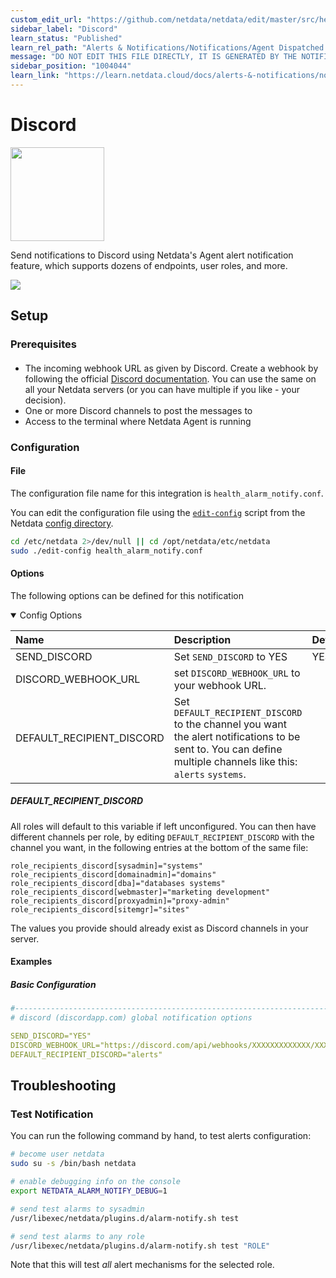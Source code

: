 ```yaml
---
custom_edit_url: "https://github.com/netdata/netdata/edit/master/src/health/notifications/discord/metadata.yaml"
sidebar_label: "Discord"
learn_status: "Published"
learn_rel_path: "Alerts & Notifications/Notifications/Agent Dispatched Notifications"
message: "DO NOT EDIT THIS FILE DIRECTLY, IT IS GENERATED BY THE NOTIFICATION'S metadata.yaml FILE"
sidebar_position: "1004044"
learn_link: "https://learn.netdata.cloud/docs/alerts-&-notifications/notifications/agent-dispatched-notifications/discord"
---
```



# Discord


<img src="https://netdata.cloud/img/discord.png" width="150"/>


Send notifications to Discord using Netdata's Agent alert notification feature, which supports dozens of endpoints, user roles, and more.



<img src="https://img.shields.io/badge/maintained%20by-Netdata-%2300ab44" />

## Setup

### Prerequisites

#### 

- The incoming webhook URL as given by Discord. Create a webhook by following the official [Discord documentation](https://support.discord.com/hc/en-us/articles/228383668-Intro-to-Webhooks). You can use the same on all your Netdata servers (or you can have multiple if you like - your decision).
- One or more Discord channels to post the messages to
- Access to the terminal where Netdata Agent is running



### Configuration

#### File

The configuration file name for this integration is `health_alarm_notify.conf`.


You can edit the configuration file using the [`edit-config`](/docs/netdata-agent/configuration#edit-a-configuration-file-using-edit-config) script from the
Netdata [config directory](/docs/netdata-agent/configuration#the-netdata-config-directory).

```bash
cd /etc/netdata 2>/dev/null || cd /opt/netdata/etc/netdata
sudo ./edit-config health_alarm_notify.conf
```
#### Options

The following options can be defined for this notification

<details open><summary>Config Options</summary>

| Name | Description | Default | Required |
|:----|:-----------|:-------|:--------:|
| SEND_DISCORD | Set `SEND_DISCORD` to YES | YES | yes |
| DISCORD_WEBHOOK_URL | set `DISCORD_WEBHOOK_URL` to your webhook URL. |  | yes |
| DEFAULT_RECIPIENT_DISCORD | Set `DEFAULT_RECIPIENT_DISCORD` to the channel you want the alert notifications to be sent to. You can define multiple channels like this: `alerts` `systems`. |  | yes |

##### DEFAULT_RECIPIENT_DISCORD

All roles will default to this variable if left unconfigured.
You can then have different channels per role, by editing `DEFAULT_RECIPIENT_DISCORD` with the channel you want, in the following entries at the bottom of the same file:
```text
role_recipients_discord[sysadmin]="systems"
role_recipients_discord[domainadmin]="domains"
role_recipients_discord[dba]="databases systems"
role_recipients_discord[webmaster]="marketing development"
role_recipients_discord[proxyadmin]="proxy-admin"
role_recipients_discord[sitemgr]="sites"
```

The values you provide should already exist as Discord channels in your server.


</details>

#### Examples

##### Basic Configuration



```yaml
#------------------------------------------------------------------------------
# discord (discordapp.com) global notification options

SEND_DISCORD="YES"
DISCORD_WEBHOOK_URL="https://discord.com/api/webhooks/XXXXXXXXXXXXX/XXXXXXXXXXXXXXXXXXXXXXXXXXXXXX"
DEFAULT_RECIPIENT_DISCORD="alerts"

```


## Troubleshooting

### Test Notification

You can run the following command by hand, to test alerts configuration:

```bash
# become user netdata
sudo su -s /bin/bash netdata

# enable debugging info on the console
export NETDATA_ALARM_NOTIFY_DEBUG=1

# send test alarms to sysadmin
/usr/libexec/netdata/plugins.d/alarm-notify.sh test

# send test alarms to any role
/usr/libexec/netdata/plugins.d/alarm-notify.sh test "ROLE"
```

Note that this will test _all_ alert mechanisms for the selected role.


